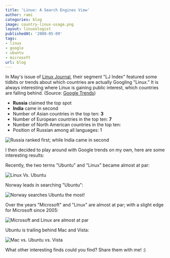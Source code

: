 ```yaml
---
title: 'Linux: A Search Engines View'
author: rami
categories: blog
image: country-linux-usage.png
layout: linuxologist
publishedAt: '2008-05-09'
tags:
- linux
- google
- ubuntu
- microsoft
url: blog
---
```


In May's issue of [Linux Journal](http://www.linuxjournal.com), their segment "LJ Index" featured some tidbits or trends about which countries are actually Googling "Linux." It is always interesting where Linux is gaining public interest, which countries are falling behind. (Source: [Google Trends](http://www.google.com/trends))


* **Russia** claimed the top spot
* **India** came in second
* Number of Asian countries in the top ten: **3**
* Number of European countries in the top ten: **7**
* Number of North American countries in the top ten:
* Position of Russian among all languages: 1

![Russia ranked first; while India came in second](/assets/images/content/blog/country-linux-usage.png)

I then decided to play around with Google trends on my own, here are some interesting results:

Recently, the two terms "Ubuntu" and "Linux" became almost at par:

![Linux Vs. Ubuntu](/assets/images/content/blog/linux-vs-ubuntu.png)

Norway leads in searching "Ubuntu":

![Norway searches Ubuntu the most!](/assets/images/content/blog/norway-leads-ubuntu.png)

Over the years "Microsoft" and "Linux" are almost at par; with a slight edge for Microsoft since 2005:

![Microsoft and Linux are almost at par](/assets/images/content/blog/microsoft-and-linux-at-par.png)

Ubuntu is trailing behind Mac and Vista:

![Mac vs. Ubuntu vs. Vista](/assets/images/content/blog/mac-vs-ubuntu-vs-vista.png)

What other interesting finds could you find? Share them with me! :)
